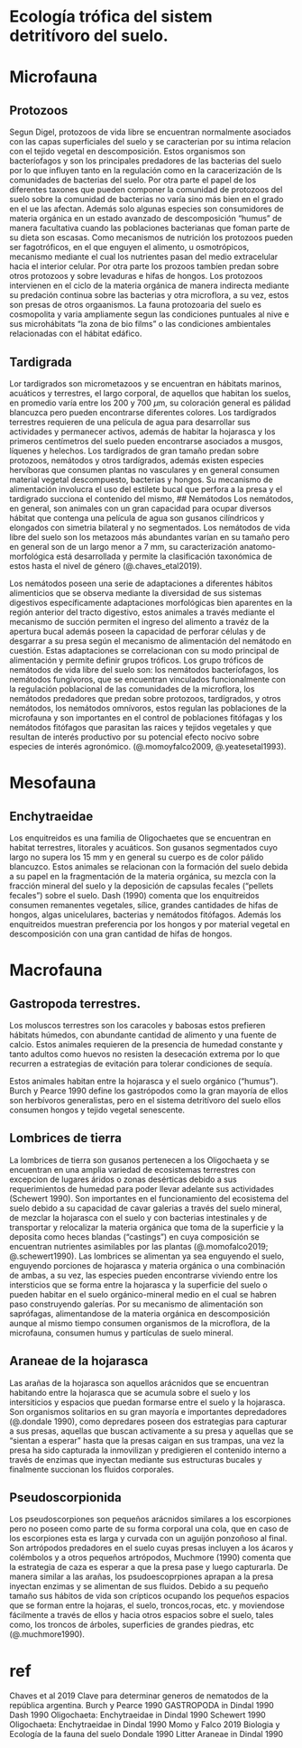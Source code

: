 # Ecología trófica del sistem detritívoro del suelo.



# Microfauna
## Protozoos
Segun Digel,  protozoos de vida libre se encuentran normalmente asociados con las capas superficiales del suelo y se caracterian por su intima relacion con el tejido vegetal en descomposición. Estos organismos son bacteríofagos y son los principales predadores de las bacterias del suelo por lo que influyen tanto en la regulación como en la caracerización de ls comunidades de bacterias del suelo. Por otra parte el papel de los diferentes taxones que pueden componer la comunidad de protozoos del suelo sobre la comunidad de bacterias no varía sino más bien en el grado en el ue las afectan. 
Además solo algunas especies son consumidores de materia orgánica en un estado avanzado de descomposición "humus" de manera facultativa cuando las poblaciones bacterianas que foman parte de su dieta son escasas.
Como mecanismos de nutrición los protozoos pueden ser fagotróficos, en el que enguyen el alimento, u osmotrópicos, mecanismo mediante el cual los nutrientes pasan del medio extracelular hacia el interior celular.
Por otra parte los prozoos tambíen predan sobre otros protozoos y sobre levaduras e hifas de hongos.
Los protozoos intervienen en el ciclo de la materia orgánica de manera indirecta mediante su predación continua sobre las bacterias y otra microflora, a su vez, estos son presas de otros orgaanismos.
La fauna protozoaria del suelo es cosmopolita y varia ampliamente segun las condiciones puntuales al nive e sus microhábitats "la zona de bio films" o las condiciones ambientales relacionadas con el hábitat edáfico. 

## Tardigrada

Lor tardigrados son micrometazoos y se encuentran en hábitats marinos, acuáticos y terrestres, el largo corporal, de aquellos que habitan los suelos, en promedio varía entre los 200 y 700 $\mu$m, su coloración general es pálidad blancuzca pero pueden encontrarse diferentes colores. Los tardígrados terrestres requieren de una película de agua para desarrollar sus actividades y permanecer activos, además de habitar la hojarasca y los primeros centímetros del suelo pueden encontrarse asociados a musgos, líquenes y helechos. 
<!-- tardigrados abigarrados color "violeta", en suelos de unlu"-->
Los tardígrados de gran tamaño predan sobre protozoos, nemátodos y otros tardígrados, además existen especies hervíboras que consumen plantas no vasculares y en general consumen material vegetal descompuesto, bacterias y hongos. Su mecanismo de alimentación involucra el uso del estilete bucal que perfora a la presa y el tardigrado succiona el contenido del mismo, 
## Nemátodos
Los nemátodos, en general, son animales con un gran capacidad para ocupar diversos hábitat que contenga una película de agua son gusanos cilíndricos y elongados con simetria bilateral y no segmentados. Los nemátodos de vida libre del suelo son los metazoos más abundantes varían en su tamaño pero en general son de un largo menor a 7 mm, su caracterización anatomo-morfológica está desarrollada y permite la clasificación taxonómica de estos hasta el nivel de género (@.chaves_etal2019).

Los nemátodos poseen una serie de adaptaciones a diferentes hábitos alimenticios que se observa mediante la diversidad de sus sistemas digestivos específicamente adaptaciones morfológicas bien aparentes en la región anterior del tracto digestivo, estos animales a través mediante el mecanismo de succión permiten el ingreso del alimento a travéz de la apertura bucal además poseen la capacidad de perforar células y de desgarrar a su presa según el mecanismo de alimentación del nemátodo en cuestión.
Estas adaptaciones se correlacionan con su modo principal de alimentación y permite definir grupos tróficos.
Los grupo tróficos de nemátodos de vida libre del suelo son: los nemátodos bacteríofagos, los nemátodos fungívoros, que se encuentran vinculados funcionalmente con la regulación poblacional de las comunidades de la microflora, los nemátodos predadores que predan sobre protozoos, tardígrados, y otros nemátodos, los nemátodos omnívoros, estos regulan las poblaciones de la microfauna y son importantes en el control de poblaciones fitófagas y los nemátodos fitófagos que parasitan las raices y tejidos vegetales y que resultan de interés productivo por su potencial efecto nocivo sobre especies de interés agronómico. (@.momoyfalco2009, @.yeatesetal1993).

# Mesofauna

## Enchytraeidae
Los enquitreidos es una familia de Oligochaetes que se encuentran en habitat terrestres, litorales y acuáticos. Son gusanos segmentados cuyo largo no supera los 15 mm y en general su cuerpo es de color pálido blancuzco. 
Estos animales se relacionan con la formación del suelo debida a su papel en la fragmentación de la materia orgánica, su mezcla con la fracción mineral del suelo y la deposición de capsulas fecales ("pellets fecales") sobre el suelo.
Dash (1990) comenta que los enquitreidos consumen remanentes vegetales, sílice, grandes cantidades de hifas de hongos, algas unicelulares, bacterias y nemátodos fitófagos. Además los enquitreidos muestran preferencia por los hongos y por material vegetal en descomposición con una gran cantidad de hifas de hongos. 

# Macrofauna
## Gastropoda terrestres.
Los moluscos terrestres son los caracoles y babosas estos prefieren hábitats húmedos, con abundante cantidad de alimento y una fuente de calcio. Estos animales requieren de la presencia de humedad constante y tanto adultos como huevos no resisten la desecación extrema por lo que recurren a estrategias de evitación para tolerar condiciones de sequía.

Estos animales habitan entre la hojarasca y el suelo orgánico ("humus"). Burch y Pearce 1990 define los gastrópodos como la gran mayoría de ellos son herbívoros generalistas, pero en el sistema detritívoro del suelo ellos consumen hongos y tejido vegetal senescente.
<!-- Completar con lo que dice Potapov 2022 protista a vertebrados -->

## Lombrices de tierra
La lombrices de tierra son gusanos pertenecen a los Oligochaeta y se encuentran en una amplia variedad de ecosistemas terrestres con excepcion de lugares áridos o zonas desérticas debido a sus requerimientos de humedad para poder llevar adelante sus actividades (Schewert 1990). Son importantes en el funcionamiento del ecosistema del suelo debido a su capacidad de cavar galerias a través del suelo mineral, de mezclar la hojarasca con el suelo y con bacterias intestinales y de transportar y relocalizar la materia orgánica que toma de la superficie y la deposita como heces blandas ("castings") en cuya composición se encuentran nutrientes asimilables por las plantas (@.momofalco2019; @.schewert1990).
Las lombrices se alimentan ya sea enguyendo el suelo, enguyendo porciones de hojarasca y materia orgánica o una combinación de ambas, a su vez, las especies pueden encontrarse viviendo entre los intersticios que se forma entre la hojarasca y la superficie del suelo o pueden habitar en el suelo orgánico-mineral medio en el cual se habren paso construyendo galerías. 
Por su mecanismo de alimentación son saprófagas, alimentandose de la materia orgánica en descomposición aunque al mismo tiempo consumen organismos de la microflora, de la microfauna, consumen humus y partículas de suelo mineral.

## Araneae de la hojarasca

Las arañas de la hojarasca son aquellos arácnidos que se encuentran habitando entre la hojarasca que se acumula sobre el suelo y los intersiticios y espacios que puedan formarse entre el suelo y la hojarasca. Son organismos solitarios en su gran mayoría e importantes depredadores (@.dondale 1990), como depredares poseen dos estrategias para capturar a sus presas, aquellas que buscan activamente a su presa y aquellas que se "sientan a esperar" hasta que la presas caigan en sus trampas, una vez la presa ha sido capturada la inmovilizan y predigieren el contenido interno a través de enzimas que inyectan mediante sus estructuras bucales y finalmente succionan los fluidos corporales.

## Pseudoscorpionida

Los pseudoscorpiones son pequeños arácnidos similares a los escorpiones pero no poseen como parte de su forma corporal una cola, que en caso de los escorpiones esta es larga y curvada con un aguijón ponzoñoso al final. Son artrópodos predadores en el suelo cuyas presas incluyen a los ácaros y colémbolos y a otros pequeños artrópodos, Muchmore (1990) comenta que la estrategia de caza es esperar a que la presa pase y luego capturarla. De manera similar a las arañas, los psudoescoprpiones aprapan a la presa inyectan enzimas y se alimentan de sus fluidos. Debido a su pequeño tamaño sus hábitos de vida son crípticos ocupando los pequeños espacios que se forman entre la hojaras, el suelo, troncos,rocas, etc. y moviendose fácilmente a través de ellos y hacia otros espacios sobre el suelo, tales como, los troncos de árboles, superficies de grandes piedras, etc (@.muchmore1990).


# ref
Chaves et al 2019 Clave para determinar generos de nematodos de la república argentina.
Burch y Pearce 1990 GASTROPODA in Dindal 1990
Dash 1990 Oligochaeta: Enchytraeidae in Dindal 1990
Schewert 1990 Oligochaeta: Enchytraeidae in Dindal 1990
Momo y Falco 2019 Biologia y Ecología de la fauna del suelo
Dondale 1990 Litter Araneae in Dindal 1990